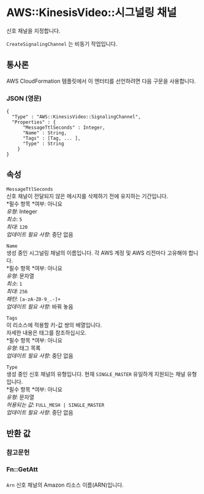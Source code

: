 # AWS::KinesisVideo::시그널링 채널

신호 채널을 지정합니다.

`CreateSignalingChannel` 는 비동기 작업입니다.

## 통사론

AWS CloudFormation 템플릿에서 이 엔터티를 선언하려면 다음 구문을 사용합니다.

### JSON (영문)

```
{
  "Type" : "AWS::KinesisVideo::SignalingChannel",
  "Properties" : {
      "MessageTtlSeconds" : Integer,
      "Name" : String,
      "Tags" : [Tag, ... ],
      "Type" : String
    }
}
```

## 속성

`MessageTtlSeconds`  
신호 채널이 전달되지 않은 메시지를 삭제하기 전에 유지하는 기간입니다.  
*필수 항목 *여부: 아니요  
_유형_: Integer  
_최소_: `5`  
_최대_: `120`  
_업데이트 필요 사항_: 중단 없음

`Name`  
생성 중인 시그널링 채널의 이름입니다. 각 AWS 계정 및 AWS 리전마다 고유해야 합니다.  
*필수 항목 *여부: 아니요  
_유형_: 문자열  
_최소_: `1`  
_최대_: `256`  
_패턴_: `[a-zA-Z0-9_.-]+`  
_업데이트 필요 사항_: 바꿔 놓음

`Tags`  
이 리소스에 적용할 키-값 쌍의 배열입니다.  
자세한 내용은 태그를 참조하십시오.  
*필수 항목 *여부: 아니요  
_유형_: 태그 목록  
_업데이트 필요 사항_: 중단 없음

`Type`  
생성 중인 신호 채널의 유형입니다. 현재 `SINGLE_MASTER` 유일하게 지원되는 채널 유형입니다.  
*필수 항목 *여부: 아니요  
_유형_: 문자열  
_허용되는 값_: `FULL_MESH | SINGLE_MASTER`  
_업데이트 필요 사항_: 중단 없음

## 반환 값

### 참고문헌

### Fn::GetAtt

####

`Arn` 신호 채널의 Amazon 리소스 이름(ARN)입니다.
